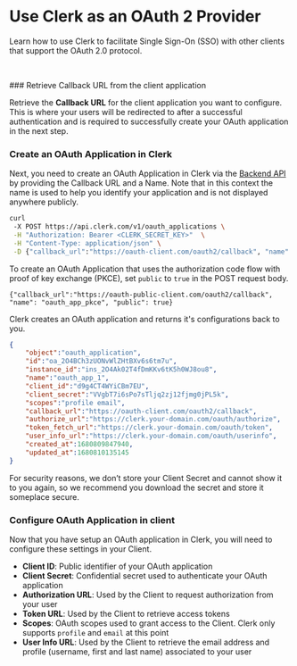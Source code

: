 
# Use Clerk as an OAuth 2 Provider

Learn how to use Clerk to facilitate Single Sign-On (SSO) with other clients that support the OAuth 2.0 protocol.

&nbsp;


<Images
  width={2279}
  height={1135}
  src="/images/advance/clerk-idp-flow.svg"
  alt="Clerk IDP Flow"
/>

<Steps>
### Retrieve Callback URL from the client application

Retrieve the **Callback URL** for the client application you want to configure. This is where your users will be redirected to after a successful authentication and is required to successfully create your OAuth application in the next step.


### Create an OAuth Application in Clerk

Next, you need to create an OAuth Application in Clerk via the [Backend API](https://clerk.com/docs/reference/backend-api/tag/OAuth-Applications) by providing the Callback URL and a Name. Note that in this context the name is used to help you identify your application and is not displayed anywhere publicly.

```sh copy filename="POST /v1/oauth_applications"
curl
 -X POST https://api.clerk.com/v1/oauth_applications \
 -H "Authorization: Bearer <CLERK_SECRET_KEY>"  \
 -H "Content-Type: application/json" \
 -D {"callback_url":"https://oauth-client.com/oauth2/callback", "name": "oauth_app_1"}
```

To create an OAuth Application that uses the authorization code flow with proof of key exchange (PKCE), set `public` to `true` in the POST request body.

```
{"callback_url":"https://oauth-public-client.com/oauth2/callback", "name": "oauth_app_pkce", "public": true}
```

Clerk creates an OAuth application and returns it's configurations back to you.


```json copy filename="RESPONSE"
{
    "object":"oauth_application",
    "id":"oa_2O4BCh3zUONvWlZHtBXv6s6tm7u",
    "instance_id":"ins_2O4Ak02T4fDmKKv6tK5h0WJ8ou8",
    "name":"oauth_app_1",
    "client_id":"d9g4CT4WYiCBm7EU",
    "client_secret":"VVgbT7i6sPo7sTljq2zj12fjmg0jPL5k",
    "scopes":"profile email",
    "callback_url":"https://oauth-client.com/oauth2/callback",
    "authorize_url":"https://clerk.your-domain.com/oauth/authorize",
    "token_fetch_url":"https://clerk.your-domain.com/oauth/token",
    "user_info_url":"https://clerk.your-domain.com/oauth/userinfo",
    "created_at":1680809847940,
    "updated_at":1680810135145
}
```

<Callout type="warning" emoji="⚠️">
  For security reasons, we don’t store your Client Secret and cannot show it to you again, so we recommend you download the secret and store it someplace secure.
</Callout>


### Configure OAuth Application in client

Now that you have setup an OAuth application in Clerk, you will need to configure these settings in your Client.

* **Client ID**: Public identifier of your OAuth application
* **Client Secret**: Confidential secret used to authenticate your OAuth application
* **Authorization URL**: Used by the Client to request authorization from your user
* **Token URL**: Used by the Client to retrieve access tokens
* **Scopes**: OAuth scopes used to grant access to the Client. Clerk only supports `profile` and `email` at this point
* **User Info URL**: Used by the Client to retrieve the email address and profile (username, first and last name) associated to your user
</Steps>
